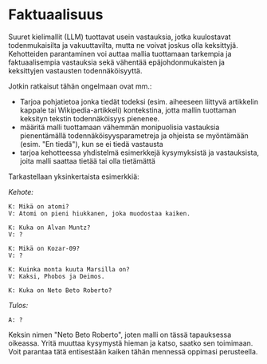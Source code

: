 # Faktuaalisuus

Suuret kielimallit (LLM) tuottavat usein vastauksia, jotka kuulostavat todenmukaisilta ja vakuuttavilta, mutta ne voivat joskus olla keksittyjä. Kehotteiden parantaminen voi auttaa mallia tuottamaan tarkempia ja faktuaalisempia vastauksia sekä vähentää epäjohdonmukaisten ja keksittyjen vastausten todennäköisyyttä. 

Jotkin ratkaisut tähän ongelmaan ovat mm.:
- Tarjoa pohjatietoa jonka tiedät todeksi (esim. aiheeseen liittyvä artikkelin kappale tai Wikipedia-artikkeli) kontekstina, jotta mallin tuottaman keksityn tekstin todennäköisyys pienenee.
- määritä malli tuottamaan vähemmän monipuolisia vastauksia pienentämällä todennäköisyysparametreja ja ohjeista se myöntämään (esim. "En tiedä"), kun se ei tiedä vastausta 
- tarjoa kehotteessa yhdistelmä esimerkkejä kysymyksistä ja vastauksista, joita malli saattaa tietää tai olla tietämättä

Tarkastellaan yksinkertaista esimerkkiä:

*Kehote:*
```
K: Mikä on atomi?
V: Atomi on pieni hiukkanen, joka muodostaa kaiken.

K: Kuka on Alvan Muntz?
V: ?

K: Mikä on Kozar-09?
V: ?

K: Kuinka monta kuuta Marsilla on?
V: Kaksi, Phobos ja Deimos.

K: Kuka on Neto Beto Roberto?
```

*Tulos:*
```
A: ?
```

Keksin nimen "Neto Beto Roberto", joten malli on tässä tapauksessa oikeassa. Yritä muuttaa kysymystä hieman ja katso, saatko sen toimimaan. Voit parantaa tätä entisestään kaiken tähän mennessä oppimasi perusteella.